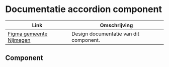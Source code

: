 
# Documentatie accordion component

| Link                                                                                                                                           | Omschrijving                                                    |
| ---------------------------------------------------------------------------------------------------------------------------------------------- | --------------------------------------------------------------- |
| [Figma gemeente Nijmegen](https://www.figma.com/design/g3AieWAFD3NtkbDDTTFC30/Novio---Nijmegen-Design-System?node-id=6537-8646) | Design documentatie van dit component.                           |


## Component

<Canvas of={AccordionStory.Default} sourceState="none" />

<Canvas of={AccordionStory.AccordionWithSections} sourceState="none" />